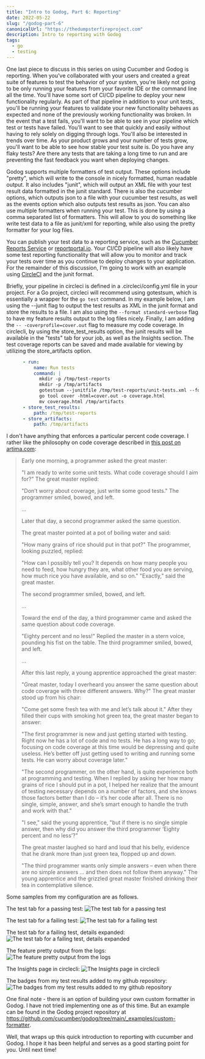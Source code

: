 ```yaml
---
title: "Intro to Godog, Part 6: Reporting"
date: 2022-05-22
slug: "/godog-part-6"
canonicalUrl: "https://thedumpsterfireproject.com"
description: Intro to reporting with Godog
tags:
  - go
  - testing
---
```


One last piece to discuss in this series on using Cucumber and Godog is reporting. When you've collaborated with your
users and created a great suite of features to test the behavior of your system, you're likely not going to be only
running your features from your favorite IDE or the command line all the time. You'll have some sort of CI/CD pipeline
to deploy your new functionality regularly. As part of that pipeline in addition to your unit tests, you'll be running 
your features to validate your new functionality behaves as expected and none of the previously working functionality 
was broken. In the event that a test fails, you'll want to be able to see in your pipeline which test or tests have failed.
You'll want to see that quickly and easily without having to rely solely on digging through logs. You'll also be interested
in trends over time. As your product grows and your number of tests grow, you'll want to be able to see how stable your
test suite is.  Do you have any flaky tests? Are there any tests that are taking a long time to run and are preventing 
the fast feedback you want when deploying changes.

Godog supports multiple formatters of test output. These options include "pretty", which will write to the console in nicely
formatted, human readable output. It also includes "junit", which will output an XML file with your test result data formatted
in the junit standard. There is also the cucumber options, which outputs json to a file with your cucumber test results, as
well as the events option which also outputs test results as json. You can also use multiple formatters when running your test.
This is done by using a comma separated list of formatters. This will allow to you do something like write test data to
a file as junit/xml for reporting, while also using the pretty formatter for your log files.

You can publish your test data to a reporting service, such as the [Cucumber Reports Service](https://reports.cucumber.io/) or
[reportportal.io](https://reportportal.io). Your CI/CD pipeline will also likely have some test reporting functionality
that will allow you to monitor and track your tests over time as you continue to deploy changes to your application.
For the remainder of this discussion, I'm going to work with an example using [CircleCI](https://circleci.com) and the junit format.

Briefly, your pipeline in circleci is defined in a .circleci/config.yml file in your project. For a Go project, circleci 
will recommend using gotestsum, which is essentially a wrapper for the `go test` command. In my example below, I am
using the --junit flag to output the test results as XML in the junit format and store the results to a file. I am
also using the `--format standard-verbose` flag to have my feature results output to the log files nicely. Finally, I am
adding the `-- -coverprofile=cover.out` flag to measure my code coverage. In circlecli, by using the store_test_results option, the junit results will be available in the "tests" tab for your job, as well as the Insights section. The test
coverage reports can be saved and made available for viewing by utilizing the store_artifacts option.

```yml
      - run:
          name: Run tests
          command: |
            mkdir -p /tmp/test-reports
            mkdir -p /tmp/artifacts
            gotestsum --junitfile /tmp/test-reports/unit-tests.xml --format standard-verbose -- -coverprofile=cover.out ./...
            go tool cover -html=cover.out -o coverage.html
            mv coverage.html /tmp/artifacts
      - store_test_results:
          path: /tmp/test-reports
      - store_artifacts:
          path: /tmp/artifacts
```

I don't have anything that enforces a particular percent code coverage. I rather like the philosophy on code coverage
described in [this post on artima.com](https://www.artima.com/weblogs/viewpost.jsp?thread=204677):

> Early one morning, a programmer asked the great master:
>
> "I am ready to write some unit tests. What code coverage should I aim for?"
> The great master replied:
>
> "Don’t worry about coverage, just write some good tests."
> The programmer smiled, bowed, and left.
> 
> ...
> 
> Later that day, a second programmer asked the same question.
> 
> The great master pointed at a pot of boiling water and said:
> 
> "How many grains of rice should put in that pot?"
> The programmer, looking puzzled, replied:
> 
> "How can I possibly tell you? It depends on how many people you need to feed, how hungry they are, what other food you are serving, how much rice you have available, and so on."
> "Exactly," said the great master.
> 
> The second programmer smiled, bowed, and left.
> 
> ...
> 
> Toward the end of the day, a third programmer came and asked the same question about code coverage.
> 
> "Eighty percent and no less!" Replied the master in a stern voice, pounding his fist on the table.
> The third programmer smiled, bowed, and left.
> 
> ...
> 
> After this last reply, a young apprentice approached the great master:
> 
> "Great master, today I overheard you answer the same question about code coverage with three different answers. Why?"
> The great master stood up from his chair:
> 
> "Come get some fresh tea with me and let’s talk about it."
> After they filled their cups with smoking hot green tea, the great master began to answer:
> 
> "The first programmer is new and just getting started with testing. Right now he has a lot of code and no tests. He has a long way to go; focusing on code coverage at this time would be depressing and quite useless. He’s better off just getting used to writing and running some tests. He can worry about coverage later."
> 
> "The second programmer, on the other hand, is quite experience both at programming and testing. When I replied by asking her how many grains of rice I should put in a pot, I helped her realize that the amount of testing necessary depends on a number of factors, and she knows those factors better than I do – it’s her code after all. There is no single, simple, answer, and she’s smart enough to handle the truth and work with that."
> 
> "I see," said the young apprentice, "but if there is no single simple answer, then why did you answer the third programmer ‘Eighty percent and no less’?"
> 
> The great master laughed so hard and loud that his belly, evidence that he drank more than just green tea, flopped up and down.
> 
> "The third programmer wants only simple answers – even when there are no simple answers … and then does not follow them anyway."
> The young apprentice and the grizzled great master finished drinking their tea in contemplative silence.


Some samples from my configuration are as follows.

The test tab for a passing test:
![The test tab for a passing test](./passing.png)

The test tab for a failing test:
![The test tab for a failing test](./failure.png)

The test tab for a failing test, details expanded:
![The test tab for a failing test, details expanded](./failure-detail.png)

The feature pretty output from the logs:
![The feature pretty output from the logs](./logs.png)

The Insights page in circlecli:
![The Insights page in circlecli](./insights.png)

The badges from my test results added to my github repository:
![The badges from my test results added to my github repository](./badges.png)

One final note - there is an option of building your own custom formatter in Godog. I have not tried implementing one as of this time. But an example can be found in the Godog project repository at https://github.com/cucumber/godog/tree/main/_examples/custom-formatter.

Well, that wraps up this quick introduction to reporting with cucumber and Godog. I hope it has been helpful and serves
as a good starting point for you. Until next time!
